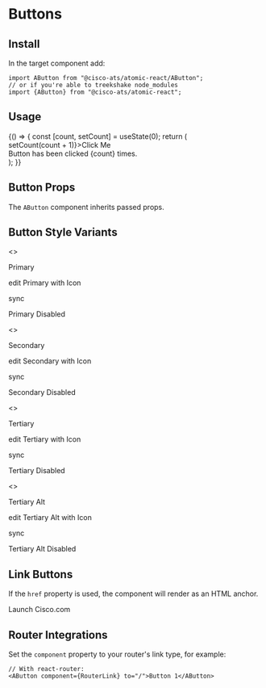 

<Meta title="Components/Buttons" component={AButton} />

# Buttons

## Install

In the target component add:

```
import AButton from "@cisco-ats/atomic-react/AButton";
// or if you're able to treekshake node_modules
import {AButton} from "@cisco-ats/atomic-react";
```

## Usage

<Preview>
  <Story name="usage-1">
    <YourComponent>
      {() => {
        const [count, setCount] = useState(0);
        return (
          <div>
            <AButton onClick={() => setCount(count + 1)}>Click Me</AButton>
            <div>Button has been clicked {count} times.</div>
          </div>
        );
      }}
    </YourComponent>
  </Story>
</Preview>

## Button Props

The `AButton` component inherits passed props.

<Props of={AButton} />

## Button Style Variants

<Preview>
  <Story name="variant-1">
    <>
      <p>
        <AButton>Primary</AButton>
      </p>
      <p>
        <AButton>
          <AIcon left>edit</AIcon>
          Primary with Icon
        </AButton>
      </p>
      <p>
        <AButton icon>
          <AIcon>sync</AIcon>
        </AButton>
      </p>
      <p>
        <AButton disabled>Primary Disabled</AButton>
      </p>
    </>
  </Story>
  <Story name="variant-2">
    <>
      <p>
        <AButton secondary>Secondary</AButton>
      </p>
      <p>
        <AButton secondary>
          <AIcon left>edit</AIcon>
          Secondary with Icon
        </AButton>
      </p>
      <p>
        <AButton secondary icon>
          <AIcon>sync</AIcon>
        </AButton>
      </p>
      <p>
        <AButton secondary disabled>
          Secondary Disabled
        </AButton>
      </p>
    </>
  </Story>
  <Story name="variant-3">
    <>
      <p>
        <AButton tertiary>Tertiary</AButton>
      </p>
      <p>
        <AButton tertiary>
          <AIcon left>edit</AIcon>
          Tertiary with Icon
        </AButton>
      </p>
      <p>
        <AButton tertiary icon>
          <AIcon>sync</AIcon>
        </AButton>
      </p>
      <p>
        <AButton tertiary disabled>
          Tertiary Disabled
        </AButton>
      </p>
    </>
  </Story>
  <Story name="variant-4">
    <>
      <p>
        <AButton tertiaryAlt>Tertiary Alt</AButton>
      </p>
      <p>
        <AButton tertiaryAlt>
          <AIcon left>edit</AIcon>
          Tertiary Alt with Icon
        </AButton>
      </p>
      <p>
        <AButton tertiaryAlt icon>
          <AIcon>sync</AIcon>
        </AButton>
      </p>
      <p>
        <AButton tertiaryAlt disabled>
          Tertiary Alt Disabled
        </AButton>
      </p>
    </>
  </Story>
</Preview>

## Link Buttons

If the `href` property is used, the component will render as an HTML anchor.

<Preview>
  <AButton secondary href="https://www.cisco.com">
    Launch Cisco.com
  </AButton>
</Preview>

## Router Integrations

Set the `component` property to your router's link type, for example:

```
// With react-router:
<AButton component={RouterLink} to="/">Button 1</AButton>
```
